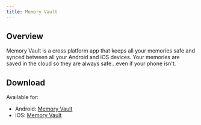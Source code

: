 ```yaml
---
title: Memory Vault
---
```


## Overview

Memory Vault is a cross platform app that keeps all your memories safe and synced between all your Android and iOS devices. Your memories are saved in the cloud so they are always safe...even if your phone isn't.

## Download

Available for:

- Android: [Memory Vault](https://play.google.com/store/apps/details?id=com.garciaericn.memoryvault)
- iOS: [Memory Vault](https://itunes.apple.com/us/app/memory-vault-keep-your-memories-safe/id982428248?mt=8)

